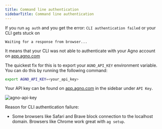 ```yaml
---
title: Command line authentication
sidebarTitle: Command line authentication
---
```


If you run `ag auth` and you get the error: `CLI authentication failed` or your CLI gets stuck on

```
Waiting for a response from browser...
```

It means that your CLI was not able to authenticate with your Agno account on [app.agno.com](https://app.agno.com)

The quickest fix for this is to export your `AGNO_API_KEY` environment variable. You can do this by running the following command:

```bash
export AGNO_API_KEY=<your_api_key>
```

Your API key can be found on [app.agno.com](https://app.agno.com/settings) in the sidebar under `API Key`.

<img src="/images/cli-faq.png" alt="agno-api-key" width={600}/>

Reason for CLI authentication failure:

- Some browsers like Safari and Brave block connection to the localhost domain. Browsers like Chrome work great with `ag setup`.
